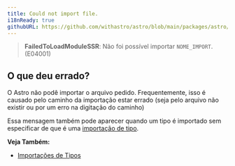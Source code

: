 ```yaml
---
title: Could not import file.
i18nReady: true
githubURL: https://github.com/withastro/astro/blob/main/packages/astro/src/core/errors/errors-data.ts
---
```


> **FailedToLoadModuleSSR**: Não foi possível importar `NOME_IMPORT`. (E04001)

## O que deu errado?

O Astro não podê importar o arquivo pedido. Frequentemente, isso é causado pelo caminho da importação estar errado (seja pelo arquivo não existir ou por um erro na digitação do caminho)

Essa mensagem também pode aparecer quando um tipo é importado sem especificar de que é uma [importação de tipo](/pt-br/guides/typescript/#importações-de-tipos).

**Veja Também:**
-  [Importações de Tipos](/pt-br/guides/typescript/#importações-de-tipos)


